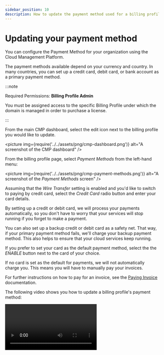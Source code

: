 ```yaml
---
sidebar_position: 10
description: How to update the payment method used for a billing profile in Cloud Management Platform
---
```


# Updating your payment method

You can configure the Payment Method for your organization using the Cloud Management Platform.

The payment methods available depend on your currency and country. In many countries, you can set up a credit card, debit card, or bank account as a primary payment method.

:::note

Required Permissions: **Billing Profile Admin**

You must be assigned access to the specific Billing Profile under which the domain is managed in order to purchase a license.

:::

From the main CMP dashboard, select the edit icon next to the billing profile you would like to update.

<picture
  img={require('../../assets/png/cmp-dashboard.png')}
  alt="A screenshot of the CMP dashboard"
/>

From the billing profile page, select _Payment Methods_ from the left-hand menu:

<picture
  img={require('../../assets/png/cmp-payment-methods.png')}
  alt="A screenshot of the _Payment Methods_ screen"
/>

Assuming that the _Wire Transfer_ setting is enabled and you'd like to switch to paying by credit card, select the _Credit Card_ radio button and enter your card details.

By setting up a credit or debit card, we will process your payments automatically, so you don't have to worry that your services will stop running if you forget to make a payment.

You can also set up a backup credit or debit card as a safety net. That way, if your primary payment method fails, we'll charge your backup payment method. This also helps to ensure that your cloud services keep running.

If you prefer to set your card as the default payment method, select the the _ENABLE_ button next to the card of your choice.

If no card is set as the default for payments, we will not automatically charge you. This means you will have to manually pay your invoices.

For further instructions on how to pay for an invoice, see the [Paying Invoice](paying-invoices-with-credit-card-or-ach.mdx) documentation.

The following video shows you how to update a billing profile's payment method:

<video
  type="loom"
  id="d8fd0265271e403ab96b88e7e9b8a851"
  thumb="-00001.gif"
/>

